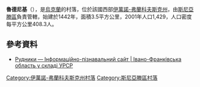 {{coord|48|25|52|N|25|20|22|E|scale:30000|display=title}}

'''魯德尼基'''（{{lang-uk|Рудники}}），是[[烏克蘭|烏克蘭]]的村落，位於該國西部[[伊萬諾-弗蘭科夫斯克州|伊萬諾-弗蘭科夫斯克州]]，由[[斯尼亞滕區|斯尼亞滕區]]負責管轄，始建於1442年，面積3.5平方公里，2001年人口1,429，人口密度每平方公里408.3人。

==參考資料==
* [http://imsu-ivano-frankivsk.com/mista-i-sela-ivano-frankivskoi-oblasti/snjatinskj-rajon/rudniki-.html Рудники —  Інформаційно-пізнавальний сайт | Івано-Франківська область у складі УРСР] {{Wayback|url=http://imsu-ivano-frankivsk.com/mista-i-sela-ivano-frankivskoi-oblasti/snjatinskj-rajon/rudniki-.html |date=20191228133939 }}

{{DEFAULTSORT:Рудники}}
[[Category:伊萬諾-弗蘭科夫斯克州村落|Category:伊萬諾-弗蘭科夫斯克州村落]]
[[Category:斯尼亞滕區村落|Category:斯尼亞滕區村落]]


{{IvanoFrankivsk-geo-stub}}